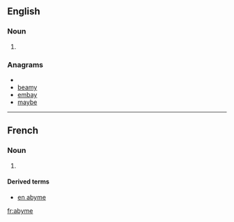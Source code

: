 ==English==

===Noun===
{{en-noun}}
# {{alternative form of|abime}}

===Anagrams===
* {{alphagram|abemy}}
* [[beamy#English|beamy]]
* [[embay#English|embay]]
* [[maybe#English|maybe]]


----
==French==

===Noun===
{{fr-noun|m}}
# {{archaic}} {{alternative form of|abime|lang=fr}}

====Derived terms====
*[[en abyme]]

[[fr:abyme]]